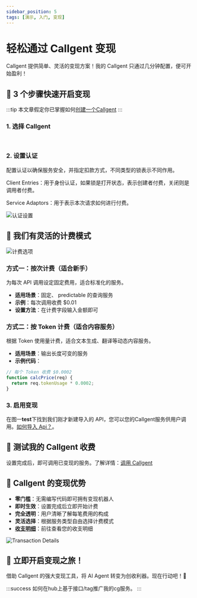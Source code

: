 ```yaml
---
sidebar_position: 5
tags: [演示, 入门, 变现]
---
```


# 轻松通过 Callgent 变现

Callgent 提供简单、灵活的变现方案！我的 Callgent 只通过几分钟配置，便可开始盈利！

## 🚀 3 个步骤快速开启变现

:::tip
本文章假定你已掌握如何[创建一个Callgent](/docs/quick-start/create-a-new-callgent)
:::


### 1. 选择 Callgent

<pre>
<SelectCallgent />
</pre>

### 2. 设置认证
配置认证以确保服务安全，并指定扣款方式，不同类型的锁表示不同作用。

Client Entries：用于身份认证，如果锁是打开状态，表示创建者付费，关闭则是调用者付费。

Service Adaptors：用于表示本次请求如何进行付费。

![认证设置](/img/tutorials/auth.jpg)

## 💸 我们有灵活的计费模式

![计费选项](/img/tutorials/pricing.jpg)

### 方式一：按次计费（适合新手）
为每次 API 调用设定固定费用，适合标准化的服务。

- **适用场景**：固定、 predictable 的查询服务
- **示例**：每次调用收费 $0.01
- **设置方法**：在计费字段输入金额即可

### 方式二：按 Token 计费（适合内容服务）
根据 Token 使用量计费，适合文本生成、翻译等动态内容服务。

- **适用场景**：输出长度可变的服务
- **示例代码**：
```javascript
// 每个 Token 收费 $0.0002
function calcPrice(req) {
  return req.tokenUsage * 0.0002;
}
```

### 3. 启用变现
在图一**test**下找到我们刚才新建导入的 API，您可以<Publish name='发布' />您的Callgent服务供用户调用。<a href="/solutions/showcase/user-as-a-service/service-design" target="_blank">如何导入 Api？</a>。


## 🔗 测试我的 Callgent 收费
设置完成后，即可调用已变现的服务。了解详情：[调用 Callgent](/docs/quick-start/call-the-callgent)

## 🌟 Callgent 的变现优势
- **零门槛**：无需编写代码即可拥有变现机器人
- **即时生效**：设置完成后立即开始计费
- **完全透明**：用户清晰了解每笔费用的构成
- **灵活选择**：根据服务类型自由选择计费模式
- **[收支明细](/redirect?app=billing)**：前往查看您的收支明细

![Transaction Details](/img/tutorials/billing.png)

## 🎉 立即开启变现之旅！
借助 Callgent 的强大变现工具，将 AI Agent 转变为创收利器。现在行动吧！🚀

:::success
如何在hub上基于接口/tag推广我的cg服务。
:::